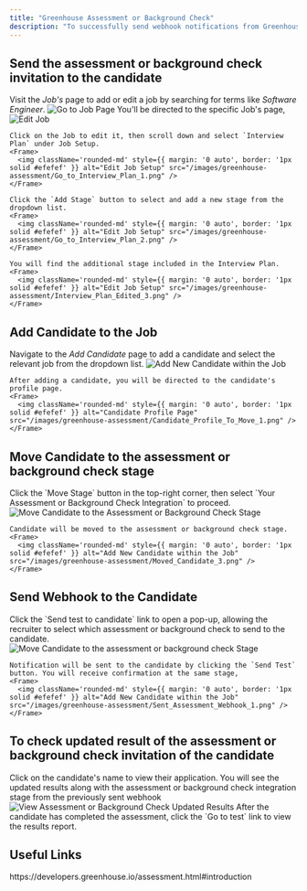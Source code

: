 ```yaml
---
title: "Greenhouse Assessment or Background Check"
description: "To successfully send webhook notifications from Greenhouse, follow these steps in your Greenhouse account, and complete the necessary actions."
---
```




## Send the assessment or background check invitation to the candidate

<Steps>
  <Step title="Add Assessment or Background Check stage with in the specific Job">
    Visit the <i>Job's</i> page to add or edit a job by searching for terms like <i>Software Engineer</i>.
    <Frame>
      <img className='rounded-md' style={{ margin: '0 auto', border: '1px solid #efefef' }} alt="Go to Job Page" src="/images/greenhouse-assessment/Go_to_Job_Page_1.png" />
    </Frame>
    You'll be directed to the specific Job's page,
    <Frame>
      <img className='rounded-md' style={{ margin: '0 auto', border: '1px solid #efefef' }} alt="Edit Job" src="/images/greenhouse-assessment/Go_to_Job_Edit_2.png" />
    </Frame>

    Click on the Job to edit it, then scroll down and select `Interview Plan` under Job Setup.
    <Frame>
      <img className='rounded-md' style={{ margin: '0 auto', border: '1px solid #efefef' }} alt="Edit Job Setup" src="/images/greenhouse-assessment/Go_to_Interview_Plan_1.png" />
    </Frame>

    Click the `Add Stage` button to select and add a new stage from the dropdown list.
    <Frame>
      <img className='rounded-md' style={{ margin: '0 auto', border: '1px solid #efefef' }} alt="Edit Job Setup" src="/images/greenhouse-assessment/Go_to_Interview_Plan_2.png" />
    </Frame>

    You will find the additional stage included in the Interview Plan.
    <Frame>
      <img className='rounded-md' style={{ margin: '0 auto', border: '1px solid #efefef' }} alt="Edit Job Setup" src="/images/greenhouse-assessment/Interview_Plan_Edited_3.png" />
    </Frame>
  </Step>
</Steps>

## Add Candidate to the Job

<Steps>
  <Step title="Add a New Candidate within the Job">
    Navigate to the <i>Add Candidate</i> page to add a candidate and select the relevant job from the dropdown list.
    <Frame>
      <img className='rounded-md' style={{ margin: '0 auto', border: '1px solid #efefef' }} alt="Add New Candidate within the Job" src="/images/greenhouse-assessment/Add_Candidate_1.png" />
    </Frame>

    After adding a candidate, you will be directed to the candidate's profile page.
    <Frame>
      <img className='rounded-md' style={{ margin: '0 auto', border: '1px solid #efefef' }} alt="Candidate Profile Page" src="/images/greenhouse-assessment/Candidate_Profile_To_Move_1.png" />
    </Frame>
  </Step>
</Steps>

## Move Candidate to the assessment or background check stage

<Steps>
  <Step title="Move Candidate to the assessment or background check stage">
    Click the `Move Stage` button in the top-right corner, then select `Your Assessment or Background Check Integration` to proceed.
    <Frame>
      <img className='rounded-md' style={{ margin: '0 auto', border: '1px solid #efefef' }} alt="Move Candidate to the Assessment or Background Check Stage" src="/images/greenhouse-assessment/Move_Candidate_2.png" />
    </Frame>

    Candidate will be moved to the assessment or background check stage.
    <Frame>
      <img className='rounded-md' style={{ margin: '0 auto', border: '1px solid #efefef' }} alt="Add New Candidate within the Job" src="/images/greenhouse-assessment/Moved_Candidate_3.png" />
    </Frame>
  </Step>
</Steps>

## Send Webhook to the Candidate

<Steps>
  <Step title="Move Candidate to the assessment or background check Stage">
    Click the `Send test to candidate` link to open a pop-up, allowing the recruiter to select which assessment or background check to send to the candidate.
    <Frame>
      <img className='rounded-md' style={{ margin: '0 auto', border: '1px solid #efefef' }} alt="Move Candidate to the assessment or background check Stage" src="/images/greenhouse-assessment/Select_Assessment_1.png" />
    </Frame>

    Notification will be sent to the candidate by clicking the `Send Test` button. You will receive confirmation at the same stage,
    <Frame>
      <img className='rounded-md' style={{ margin: '0 auto', border: '1px solid #efefef' }} alt="Add New Candidate within the Job" src="/images/greenhouse-assessment/Sent_Assessment_Webhook_1.png" />
    </Frame>
  </Step>
</Steps>

## To check updated result of the assessment or background check invitation of the candidate

<Steps>
  <Step title="To see the updated results of assessment">
    Click on the candidate's name to view their application. You will see the updated results along with the assessment or background check integration stage from the previously sent webhook
    <Frame>
      <img className='rounded-md' style={{ margin: '0 auto', border: '1px solid #efefef' }} alt="View Assessment or Background Check Updated Results" src="/images/greenhouse-assessment/Check_Result.png" />
    </Frame>
    After the candidate has completed the assessment, click the `Go to test` link to view the results report.

  </Step>
</Steps>


<IntegrationFooter />

## Useful Links
<Card title="API Reference" icon="link" href="https://developers.greenhouse.io/assessment.html#introduction">
    https://developers.greenhouse.io/assessment.html#introduction
</Card>